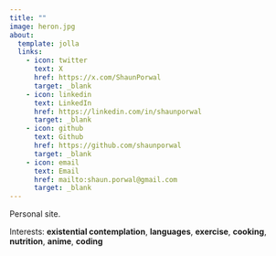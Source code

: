 ```yaml
---
title: ""
image: heron.jpg
about:
  template: jolla
  links:
    - icon: twitter
      text: X
      href: https://x.com/ShaunPorwal
      target: _blank
    - icon: linkedin
      text: LinkedIn
      href: https://linkedin.com/in/shaunporwal
      target: _blank
    - icon: github
      text: Github
      href: https://github.com/shaunporwal
      target: _blank
    - icon: email
      text: Email
      href: mailto:shaun.porwal@gmail.com
      target: _blank
---
```


Personal site.

Interests: **existential contemplation**, **languages**, **exercise**, **cooking**, **nutrition**, **anime**, **coding**